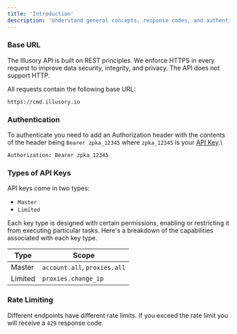 ```yaml
---
title: 'Introduction'
description: 'Understand general concepts, response codes, and authentication strategies.'
---
```


### Base URL

The Illusory API is built on REST principles. We enforce HTTPS in every request to improve data security, integrity, and privacy. The API does not support HTTP.

All requests contain the following base URL:

```
https://cmd.illusory.io
```

### Authentication

To authenticate you need to add an Authorization header with the contents of the header being `Bearer zpka_12345` where `zpka_12345` is your [API Key](https://app.illusory.io/settings/developers).\


```
Authorization: Bearer zpka_12345
```


### Types of API Keys

API keys come in two types:

- `Master`
- `Limited`

Each key type is designed with certain permissions, enabling or restricting it from executing particular tasks. Here's a breakdown of the capabilities associated with each key type.

| Type     | Scope                                 |
| -------- | ------------------------------------- |
| Master   | `account.all`, `proxies.all`          |
| Limited  | `proxies.change_ip`                   |


### Rate Limiting

Different endpoints have different rate limits. If you exceed the rate limit you will receive a `429` response code.

